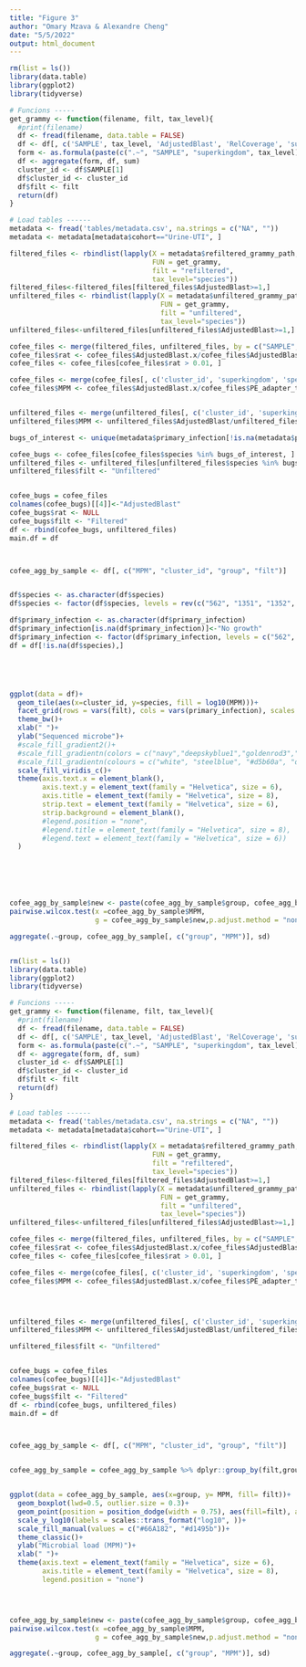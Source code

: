 ```yaml
---
title: "Figure 3"
author: "Omary Mzava & Alexandre Cheng"
date: "5/5/2022"
output: html_document
---
```




```r
rm(list = ls())
library(data.table)
library(ggplot2)
library(tidyverse)

# Funcions -----
get_grammy <- function(filename, filt, tax_level){
  #print(filename)
  df <- fread(filename, data.table = FALSE)
  df <- df[, c('SAMPLE', tax_level, 'AdjustedBlast', 'RelCoverage', 'superkingdom')]
  form <- as.formula(paste(c(".~", "SAMPLE", "superkingdom", tax_level), collapse = "+"))
  df <- aggregate(form, df, sum)
  cluster_id <- df$SAMPLE[1]
  df$cluster_id <- cluster_id
  df$filt <- filt
  return(df)
}

# Load tables ------
metadata <- fread('tables/metadata.csv', na.strings = c("NA", ""))
metadata <- metadata[metadata$cohort=="Urine-UTI", ]

filtered_files <- rbindlist(lapply(X = metadata$refiltered_grammy_path, 
                                   FUN = get_grammy,
                                   filt = "refiltered",
                                   tax_level="species"))
filtered_files<-filtered_files[filtered_files$AdjustedBlast>=1,]
unfiltered_files <- rbindlist(lapply(X = metadata$unfiltered_grammy_path, 
                                     FUN = get_grammy,
                                     filt = "unfiltered",
                                     tax_level="species"))
unfiltered_files<-unfiltered_files[unfiltered_files$AdjustedBlast>=1,]

cofee_files <- merge(filtered_files, unfiltered_files, by = c("SAMPLE", "cluster_id", "superkingdom", "species"))
cofee_files$rat <- cofee_files$AdjustedBlast.x/cofee_files$AdjustedBlast.y*100
cofee_files <- cofee_files[cofee_files$rat > 0.01, ]

cofee_files <- merge(cofee_files[, c('cluster_id', 'superkingdom', 'species', 'AdjustedBlast.x', 'rat')], metadata[, c('cluster_id', 'cohort', 'group', 'primary_infection', 'PE_adapter_trimmed_molecules')])
cofee_files$MPM <- cofee_files$AdjustedBlast.x/cofee_files$PE_adapter_trimmed_molecules*1000000


unfiltered_files <- merge(unfiltered_files[, c('cluster_id', 'superkingdom', 'species', 'AdjustedBlast')], metadata[, c('cluster_id', 'cohort', 'group', 'primary_infection', 'PE_adapter_trimmed_molecules')])
unfiltered_files$MPM <- unfiltered_files$AdjustedBlast/unfiltered_files$PE_adapter_trimmed_molecules*1000000

bugs_of_interest <- unique(metadata$primary_infection[!is.na(metadata$primary_infection)])

cofee_bugs <- cofee_files[cofee_files$species %in% bugs_of_interest, ]
unfiltered_files <- unfiltered_files[unfiltered_files$species %in% bugs_of_interest, ]
unfiltered_files$filt <- "Unfiltered"


cofee_bugs = cofee_files
colnames(cofee_bugs)[[4]]<-"AdjustedBlast"
cofee_bugs$rat <- NULL
cofee_bugs$filt <- "Filtered"
df <- rbind(cofee_bugs, unfiltered_files)
main.df = df



cofee_agg_by_sample <- df[, c("MPM", "cluster_id", "group", "filt")]


df$species <- as.character(df$species)
df$species <- factor(df$species, levels = rev(c("562", "1351", "1352", "287", "573")))

df$primary_infection <- as.character(df$primary_infection)
df$primary_infection[is.na(df$primary_infection)]<-"No growth"
df$primary_infection <- factor(df$primary_infection, levels = c("562", "1351", "1352", "287", "573", "No growth"))
df = df[!is.na(df$species),]





ggplot(data = df)+
  geom_tile(aes(x=cluster_id, y=species, fill = log10(MPM)))+
  facet_grid(rows = vars(filt), cols = vars(primary_infection), scales = "free_x", space = "free")+
  theme_bw()+
  xlab(" ")+
  ylab("Sequenced microbe")+
  #scale_fill_gradient2()+
  #scale_fill_gradientn(colors = c("navy","deepskyblue1","goldenrod3","firebrick"))+
  #scale_fill_gradientn(colours = c("white", "steelblue", "#d5b60a", "darkred"))+
  scale_fill_viridis_c()+
  theme(axis.text.x = element_blank(),
        axis.text.y = element_text(family = "Helvetica", size = 6),
        axis.title = element_text(family = "Helvetica", size = 8),
        strip.text = element_text(family = "Helvetica", size = 6),
        strip.background = element_blank(),
        #legend.position = "none",
        #legend.title = element_text(family = "Helvetica", size = 8),
        #legend.text = element_text(family = "Helvetica", size = 6))
  )






cofee_agg_by_sample$new <- paste(cofee_agg_by_sample$group, cofee_agg_by_sample$filt, sep = "_")
pairwise.wilcox.test(x =cofee_agg_by_sample$MPM, 
                     g = cofee_agg_by_sample$new,p.adjust.method = "none")

aggregate(.~group, cofee_agg_by_sample[, c("group", "MPM")], sd)



```









```r
rm(list = ls())
library(data.table)
library(ggplot2)
library(tidyverse)

# Funcions -----
get_grammy <- function(filename, filt, tax_level){
  #print(filename)
  df <- fread(filename, data.table = FALSE)
  df <- df[, c('SAMPLE', tax_level, 'AdjustedBlast', 'RelCoverage', 'superkingdom')]
  form <- as.formula(paste(c(".~", "SAMPLE", "superkingdom", tax_level), collapse = "+"))
  df <- aggregate(form, df, sum)
  cluster_id <- df$SAMPLE[1]
  df$cluster_id <- cluster_id
  df$filt <- filt
  return(df)
}

# Load tables ------
metadata <- fread('tables/metadata.csv', na.strings = c("NA", ""))
metadata <- metadata[metadata$cohort=="Urine-UTI", ]

filtered_files <- rbindlist(lapply(X = metadata$refiltered_grammy_path, 
                                   FUN = get_grammy,
                                   filt = "refiltered",
                                   tax_level="species"))
filtered_files<-filtered_files[filtered_files$AdjustedBlast>=1,]
unfiltered_files <- rbindlist(lapply(X = metadata$unfiltered_grammy_path, 
                                     FUN = get_grammy,
                                     filt = "unfiltered",
                                     tax_level="species"))
unfiltered_files<-unfiltered_files[unfiltered_files$AdjustedBlast>=1,]

cofee_files <- merge(filtered_files, unfiltered_files, by = c("SAMPLE", "cluster_id", "superkingdom", "species"))
cofee_files$rat <- cofee_files$AdjustedBlast.x/cofee_files$AdjustedBlast.y*100
cofee_files <- cofee_files[cofee_files$rat > 0.01, ]

cofee_files <- merge(cofee_files[, c('cluster_id', 'superkingdom', 'species', 'AdjustedBlast.x', 'rat')], metadata[, c('cluster_id', 'cohort', 'group', 'primary_infection', 'PE_adapter_trimmed_molecules')])
cofee_files$MPM <- cofee_files$AdjustedBlast.x/cofee_files$PE_adapter_trimmed_molecules*1000000




unfiltered_files <- merge(unfiltered_files[, c('cluster_id', 'superkingdom', 'species', 'AdjustedBlast')], metadata[, c('cluster_id', 'cohort', 'group', 'primary_infection', 'PE_adapter_trimmed_molecules')])
unfiltered_files$MPM <- unfiltered_files$AdjustedBlast/unfiltered_files$PE_adapter_trimmed_molecules*1000000

unfiltered_files$filt <- "Unfiltered"


cofee_bugs = cofee_files
colnames(cofee_bugs)[[4]]<-"AdjustedBlast"
cofee_bugs$rat <- NULL
cofee_bugs$filt <- "Filtered"
df <- rbind(cofee_bugs, unfiltered_files)
main.df = df



cofee_agg_by_sample <- df[, c("MPM", "cluster_id", "group", "filt")]


cofee_agg_by_sample = cofee_agg_by_sample %>% dplyr::group_by(filt,group,cluster_id) %>% dplyr::summarise(MPM=sum(MPM))


ggplot(data = cofee_agg_by_sample, aes(x=group, y= MPM, fill= filt))+
  geom_boxplot(lwd=0.5, outlier.size = 0.3)+
  geom_point(position = position_dodge(width = 0.75), aes(fill=filt), alpha=0.75, size=0.3)+
  scale_y_log10(labels = scales::trans_format("log10", ))+
  scale_fill_manual(values = c("#66A182", "#d1495b"))+
  theme_classic()+
  ylab("Microbial load (MPM)")+
  xlab(" ")+
  theme(axis.text = element_text(family = "Helvetica", size = 6),
        axis.title = element_text(family = "Helvetica", size = 8),
        legend.position = "none")




cofee_agg_by_sample$new <- paste(cofee_agg_by_sample$group, cofee_agg_by_sample$filt, sep = "_")
pairwise.wilcox.test(x =cofee_agg_by_sample$MPM, 
                     g = cofee_agg_by_sample$new,p.adjust.method = "none")

aggregate(.~group, cofee_agg_by_sample[, c("group", "MPM")], sd)


```


